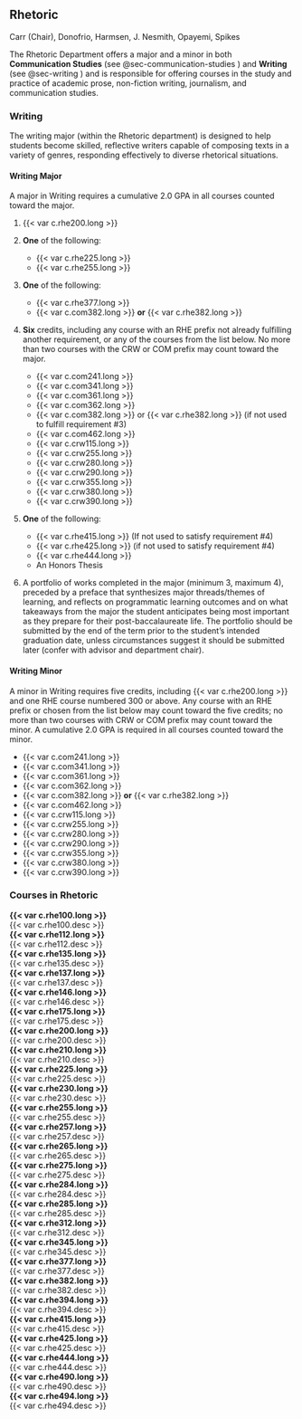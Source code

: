 ## Rhetoric {#sec-rhetoric}
Carr (Chair), Donofrio, Harmsen, J. Nesmith, Opayemi, Spikes 

The Rhetoric Department offers a major and a minor in both **Communication Studies** (see @sec-communication-studies ) and **Writing** (see @sec-writing ) and is responsible for offering courses in the study and practice of academic prose, non-fiction writing, journalism, and communication studies.  

### Writing
The writing major (within the Rhetoric department) is designed to help students become skilled, reflective writers capable of composing texts in a variety of genres, responding effectively to diverse rhetorical situations. 

#### Writing Major
A major in Writing requires a cumulative 2.0 GPA in all courses counted toward the major.

1. {{< var c.rhe200.long >}}

2. **One** of the following:
   - {{< var c.rhe225.long >}} 
   - {{< var c.rhe255.long >}} 

3. **One** of the following:
	- {{< var c.rhe377.long >}}
	- {{< var c.com382.long >}} **or** {{< var c.rhe382.long >}}

4. **Six** credits, including any course with an RHE prefix not already fulfilling another requirement, or any of the courses from the list below. No more than two courses with the CRW or COM prefix may count toward the major.

	- {{< var c.com241.long >}}
	- {{< var c.com341.long >}}
	- {{< var c.com361.long >}}
	- {{< var c.com362.long >}}
	- {{< var c.com382.long >}} or {{< var c.rhe382.long >}} (if not used to fulfill requirement #3)
	- {{< var c.com462.long >}}
	- {{< var c.crw115.long >}}
	- {{< var c.crw255.long >}}
	- {{< var c.crw280.long >}}
	- {{< var c.crw290.long >}}
	- {{< var c.crw355.long >}}
	- {{< var c.crw380.long >}}
	- {{< var c.crw390.long >}}

5. **One** of the following:
	- {{< var c.rhe415.long >}} (If not used to satisfy requirement #4)
	- {{< var c.rhe425.long >}} (if not used to satisfy requirement #4)
	- {{< var c.rhe444.long >}}
	- An Honors Thesis 

6. A portfolio of works completed in the major (minimum 3, maximum 4), preceded by a preface that synthesizes major threads/themes of learning, and reflects on programmatic learning outcomes and on what takeaways from the major the student anticipates being most important as they prepare for their post-baccalaureate life. The portfolio should be submitted by the end of the term prior to the student’s intended graduation date, unless circumstances suggest it should be submitted later (confer with advisor and department chair).

#### Writing Minor
A minor in Writing requires five credits, including {{< var c.rhe200.long >}} and one RHE course numbered 300 or above. Any course with an RHE prefix or chosen from the list below may count toward the five credits; no more than two courses with CRW or COM prefix may count toward the minor. A cumulative 2.0 GPA is required in all courses counted toward the minor.

- {{< var c.com241.long >}}
- {{< var c.com341.long >}}
- {{< var c.com361.long >}}
- {{< var c.com362.long >}}
- {{< var c.com382.long >}} **or** {{< var c.rhe382.long >}}
- {{< var c.com462.long >}}
- {{< var c.crw115.long >}}
- {{< var c.crw255.long >}}
- {{< var c.crw280.long >}}
- {{< var c.crw290.long >}}
- {{< var c.crw355.long >}}
- {{< var c.crw380.long >}}
- {{< var c.crw390.long >}}

### Courses in Rhetoric {#sec-courses-in-rhetoric}  
 **{{< var c.rhe100.long >}}**  
  {{< var c.rhe100.desc >}}  
 **{{< var c.rhe112.long >}}**  
  {{< var c.rhe112.desc >}}  
 **{{< var c.rhe135.long >}}**  
  {{< var c.rhe135.desc >}}  
 **{{< var c.rhe137.long >}}**  
  {{< var c.rhe137.desc >}}  
 **{{< var c.rhe146.long >}}**  
  {{< var c.rhe146.desc >}}  
 **{{< var c.rhe175.long >}}**  
  {{< var c.rhe175.desc >}}  
 **{{< var c.rhe200.long >}}**  
  {{< var c.rhe200.desc >}}  
 **{{< var c.rhe210.long >}}**  
  {{< var c.rhe210.desc >}}  
 **{{< var c.rhe225.long >}}**  
  {{< var c.rhe225.desc >}}  
 **{{< var c.rhe230.long >}}**  
  {{< var c.rhe230.desc >}}  
 **{{< var c.rhe255.long >}}**  
  {{< var c.rhe255.desc >}}  
 **{{< var c.rhe257.long >}}**  
  {{< var c.rhe257.desc >}}  
 **{{< var c.rhe265.long >}}**  
  {{< var c.rhe265.desc >}}  
 **{{< var c.rhe275.long >}}**  
  {{< var c.rhe275.desc >}}  
 **{{< var c.rhe284.long >}}**  
  {{< var c.rhe284.desc >}}  
 **{{< var c.rhe285.long >}}**  
  {{< var c.rhe285.desc >}}  
 **{{< var c.rhe312.long >}}**  
  {{< var c.rhe312.desc >}}  
 **{{< var c.rhe345.long >}}**  
  {{< var c.rhe345.desc >}}  
 **{{< var c.rhe377.long >}}**  
  {{< var c.rhe377.desc >}}  
 **{{< var c.rhe382.long >}}**  
  {{< var c.rhe382.desc >}}  
 **{{< var c.rhe394.long >}}**  
  {{< var c.rhe394.desc >}}  
 **{{< var c.rhe415.long >}}**  
  {{< var c.rhe415.desc >}}  
 **{{< var c.rhe425.long >}}**  
  {{< var c.rhe425.desc >}}  
 **{{< var c.rhe444.long >}}**  
  {{< var c.rhe444.desc >}}  
 **{{< var c.rhe490.long >}}**  
  {{< var c.rhe490.desc >}}  
 **{{< var c.rhe494.long >}}**    
  {{< var c.rhe494.desc >}}  
